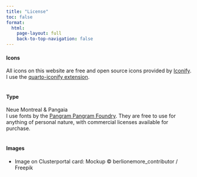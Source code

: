 ```yaml
---
title: "License"
toc: false
format:
  html: 
    page-layout: full
    back-to-top-navigation: false
---
```

::: {.license-content #icons}
#### Icons
All icons on this website are free and open source icons provided by [Iconify](https://icon-sets.iconify.design/). I use the [quarto-iconify extension](https://github.com/mcanouil/quarto-iconify).<br><br>
:::

::: {.license-content #type}
#### Type
Neue Montreal & Pangaia <br>
I use fonts by the [Pangram Pangram Foundry](https://pangrampangram.com/). They are free to use for anything of personal nature, with commercial licenses available for purchase.<br><br>
:::

::: {.license-content #type}
#### Images
- Image on Clusterportal card: Mockup &#xA9; berlionemore_contributor / Freepik
:::


<!-- 
::: {.license-content #blogposts}
##### Blogposts
<p xmlns:cc="http://creativecommons.org/ns#" >My blog posts are released under a <a href="http://creativecommons.org/licenses/by-sa/4.0/?ref=chooser-v1" target="_blank" rel="license noopener noreferrer" style="display:inline-block;">Creative Commons Attribution-ShareAlike 4.0 International License<img style="height:22px!important;margin-left:3px;vertical-align:text-bottom;" src="https://mirrors.creativecommons.org/presskit/icons/cc.svg?ref=chooser-v1"><img style="height:22px!important;margin-left:3px;vertical-align:text-bottom;" src="https://mirrors.creativecommons.org/presskit/icons/by.svg?ref=chooser-v1"><img style="height:22px!important;margin-left:3px;vertical-align:text-bottom;" src="https://mirrors.creativecommons.org/presskit/icons/sa.svg?ref=chooser-v1"></a></p>

:::
-->